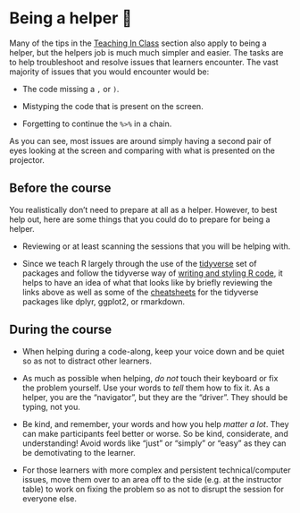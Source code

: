 # Being a helper 🤝

Many of the tips in the [Teaching In Class](instructors.qmd) section
also apply to being a helper, but the helpers job is much much simpler
and easier. The tasks are to help troubleshoot and resolve issues that
learners encounter. The vast majority of issues that you would encounter
would be:

-   The code missing a `,` or `)`.

-   Mistyping the code that is present on the screen.

-   Forgetting to continue the `%>%` in a chain.

As you can see, most issues are around simply having a second pair of
eyes looking at the screen and comparing with what is presented on the
projector.

## Before the course

You realistically don't need to prepare at all as a helper. However, to
best help out, here are some things that you could do to prepare for
being a helper.

-   Reviewing or at least scanning the sessions that you will be helping
    with.

-   Since we teach R largely through the use of the
    [tidyverse](https://www.tidyverse.org/) set of packages and follow
    the tidyverse way of [writing and styling R
    code](https://style.tidyverse.org/), it helps to have an idea of
    what that looks like by briefly reviewing the links above as well as
    some of the [cheatsheets](https://posit.co/resources/cheatsheets/)
    for the tidyverse packages like dplyr, ggplot2, or rmarkdown.

## During the course

-   When helping during a code-along, keep your voice down and be quiet
    so as not to distract other learners.

-   As much as possible when helping, *do not* touch their keyboard or
    fix the problem yourself. Use your words to *tell* them how to fix
    it. As a helper, you are the "navigator", but they are the "driver".
    They should be typing, not you.

-   Be kind, and remember, your words and how you help *matter a lot*.
    They can make participants feel better or worse. So be kind,
    considerate, and understanding! Avoid words like "just" or "simply"
    or "easy" as they can be demotivating to the learner.

-   For those learners with more complex and persistent
    technical/computer issues, move them over to an area off to the side
    (e.g. at the instructor table) to work on fixing the problem so as
    not to disrupt the session for everyone else.
